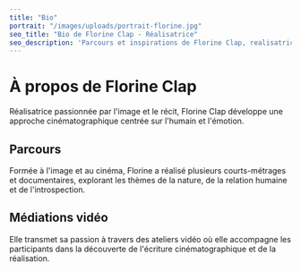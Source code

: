 ```yaml
---
title: "Bio"
portrait: "/images/uploads/portrait-florine.jpg"
seo_title: "Bio de Florine Clap - Réalisatrice"
seo_description: 'Parcours et inspirations de Florine Clap, realisatrice et formatrice en ateliers video.'
---
```


# À propos de Florine Clap

Réalisatrice passionnée par l'image et le récit, Florine Clap développe une approche cinématographique centrée sur l'humain et l'émotion.

## Parcours

Formée à l'image et au cinéma, Florine a réalisé plusieurs courts-métrages et documentaires, explorant les thèmes de la nature, de la relation humaine et de l'introspection.

## Médiations vidéo

Elle transmet sa passion à travers des ateliers vidéo où elle accompagne les participants dans la découverte de l'écriture cinématographique et de la réalisation.


